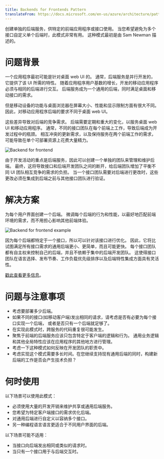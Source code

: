 ```yaml
---
title: Backends for Frontends Pattern
translateFrom: https://docs.microsoft.com/en-us/azure/architecture/patterns/backends-for-frontends
---
```


创建单独的后端服务，供特定的前端应用程序或接口使用。
当您希望避免为多个接口自定义单个后端时，此模式非常有用。
这种模式最初是由 Sam Newman 描述的。

# 问题背景

一个应用程序最初可能是针对桌面 web UI 的。
通常，后端服务是并行开发的，它提供了该 UI 所需的特性。
随着应用程序用户基数的增长，开发的移动应用程序必须与相同的后端进行交互。
后端服务成为一个通用的后端，同时满足桌面和移动接口的需求。

但是移动设备的功能与桌面浏览器在屏幕大小、性能和显示限制方面有很大不同。
因此，对移动应用程序后端的要求不同于桌面 web UI。

这些差异导致对后端的竞争需求。
后端需要定期和重大的变化，以服务桌面 web UI 和移动应用程序。
通常，不同的接口团队在每个前端上工作，导致后端成为开发过程中的瓶颈。
相互冲突的更新需求，以及保持服务在两个前端工作的需求，可能导致在单个可部署资源上花费大量精力。

![Backend for frontend](/asset/img/backend-for-frontend.png)

由于开发活动的重点是后端服务，因此可以创建一个单独的团队来管理和维护后端。
最终，这将导致接口和后端开发团队之间的断开，给后端团队增加了平衡不同 UI 团队相互竞争的需求的负担。
当一个接口团队需要对后端进行更改时，这些更改必须在集成到后端之前与其他接口团队进行验证。

# 解决方案

为每个用户界面创建一个后端。
微调每个后端的行为和性能，以最好地匹配前端环境的需求，而不用担心影响其他前端体验。

![Backend for frontend example](/asset/img/backend-for-frontend-example.png)

因为每个后端都特定于一个接口，所以可以针对该接口进行优化。
因此，它将比试图满足所有接口需求的通用后端更小、更简单，而且可能更快。
每个接口团队都有自主权来控制自己的后端，并且不依赖于集中的后端开发团队。
这使得接口团队在语言选择、发布节奏、工作负载优先级排序以及后端特性集成方面具有灵活性。

[戳此查看更多信息](https://samnewman.io/patterns/architectural/bff/)。

# 问题与注意事项

* 考虑要部署多少后端。
* 如果不同的接口(如移动客户端)发出相同的请求，请考虑是否有必要为每个接口实现一个后端，
  或者是否只有一个后端就足够了。
* 在实现此模式时，跨服务的代码重复很可能发生。
* 聚焦于前端的后端服务应该只包含特定于客户端的逻辑和行为。
  通用业务逻辑和其他全局特性应该在应用程序的其他地方进行管理。
* 考虑一下这种模式如何反映在开发团队的职责中。
* 考虑实现这个模式需要多长时间。在您继续支持现有通用后端的同时，构建新后端的工作是否会产生技术负担？

# 何时使用

以下场景可以使用此模式：

* 必须使用大量的开发开销来维护共享或通用后端服务。
* 您希望为特定客户端接口的需求优化后端。
* 对通用后端进行自定义以容纳多个接口。
* 另一种编程语言语言更适合于不同用户界面的后端。

以下场景可能不适用：

* 当接口向后端发出相同或类似的请求时。
* 当只有一个接口用于与后端交互时。


